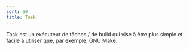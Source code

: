 ```yaml
---
sort: 60
title: Task
---
```


Task est un exécuteur de tâches / de build qui vise à être plus simple et facile à utiliser que, par exemple, GNU Make.
